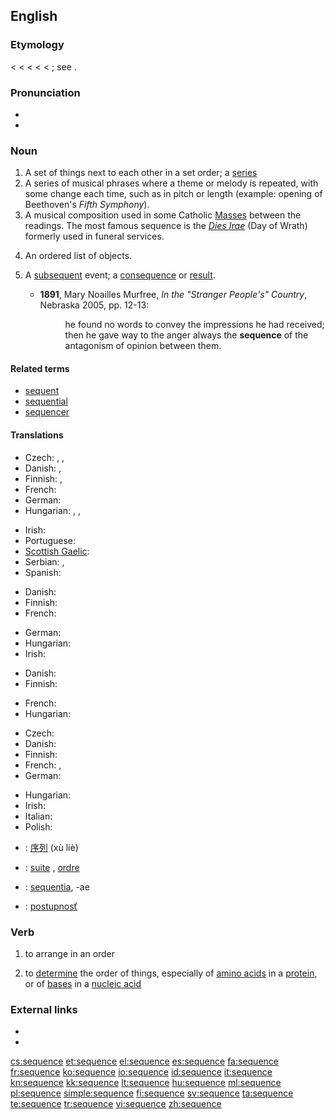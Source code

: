 {{also|séquence}}
==English==
{{wikipedia}}

===Etymology===
< {{etyl|enm}} {{term|sequence|lang=enm}} < {{etyl|fro}} {{term|sequence|lang=fr||a sequence of cards, answering verses}} < {{etyl|LL.}} {{term|sequentia||a following}} < {{etyl|la}} {{term|sequens||following|lang=la}} < {{term|sequi||to follow|lang=la}}; see {{term|sequent|lang=en}}.

===Pronunciation===
* {{IPA|/ˈsikwəns/|/ˈsikwɛns/}}
* {{audio|en-us-sequence.ogg|Audio (US)}}

===Noun===
{{en-noun}}

# A set of things next to each other in a set order; a [[series]]
# A series of musical phrases where a theme or melody is repeated, with some change each time, such as in pitch or length (example: opening of Beethoven's ''Fifth Symphony'').
# A musical composition used in some Catholic [[Mass]]es between the readings.  The most famous sequence is the ''[[Dies Irae]]'' (Day of Wrath) formerly used in funeral services.
# {{mathematics}} An ordered list of objects.
# {{context|now|_|rare}} A [[subsequent]] event; a [[consequence]] or [[result]].
#*'''1891''', Mary Noailles Murfree, ''In the "Stranger People's" Country'', Nebraska 2005, pp. 12-13:
#*:he found no words to convey the impressions he had received; then he gave way to the anger always the '''sequence''' of the antagonism of opinion between them.

====Related terms====
* [[sequent]]
* [[sequential]]
* [[sequencer]]

====Translations====
{{trans-top|set of things in a set order}}
* Czech: {{t+|cs|řada|f}}, {{t-|cs|sled|m}}, {{t|cs|sekvence|f}}
* Danish: {{t|da|rækkefølge|c}}, {{t|da|sekvens|c}}
* Finnish: {{t+|fi|sarja}}, {{t-|fi|sekvenssi}}
* French: {{t+|fr|séquence|f}}
* German: {{t+|de|Reihenfolge|f}}
* Hungarian: {{t+|hu|sorozat}}, {{t+|hu|szekvencia}}, {{t+|hu|sor}}
{{trans-mid}}
* Irish: {{t-|ga|seicheamh|m|xs=Irish}}
* Portuguese: {{t|pt|sequência|f}}
* [[Scottish Gaelic]]: {{t-|gd|leanmhainn|m|xs=Scottish Gaelic}}
* Serbian: {{t-|sr|niz}}, {{t-|sr|redosled}}
* Spanish: {{t-|es|secuencia|f}}
{{trans-bottom}}

{{trans-top|series of musical phrases where a theme or melody is repeated}}
* Danish: {{t|da|tonerække|c}}
* Finnish: {{t-|fi|sekvenssi}}
* French: {{t+|fr|séquence|f}}
{{trans-mid}}
* German: {{t+|de|Sequenz|f}}
* Hungarian: {{t+|hu|szekvencia}}
* Irish: {{t-|ga|seicheamh|m|xs=Irish}}
{{trans-bottom}}

{{trans-top|poetic, music composition used in some Catholic Masses between the readings}}
* Danish: {{t|da|sekvens|c}}
* Finnish: {{t-|fi|sekvenssi}}
{{trans-mid}}
* French: {{t+|fr|séquence|f}}
* Hungarian: {{t+|hu|szekvencia}}
{{trans-bottom}}

{{trans-top|in mathematics, an ordered list of objects}}
* Czech: {{t-|cs|posloupnost|f}}
* Danish: {{t|da|følge|c}}
* Finnish: {{t+|fi|sarja}}
* French: {{t+|fr|suite|f}}, {{t+|fr|séquence|f}}
* German: {{t+|de|Folge|f}}
{{trans-mid}}
* Hungarian: {{t+|hu|sorozat}}
* Irish: {{t-|ga|seicheamh|m|xs=Irish}}
* Italian: {{t-|it|successione|f}}
* Polish: {{t+|pl|ciąg|m}}
{{trans-bottom}}

{{checktrans-top}}
* {{ttbc|Chinese}}: [[序列]] (xù liè)
* {{ttbc|French}}: [[suite]] {{f}}, [[ordre]] {{m}}
* {{ttbc|Latin}}: [[sequentia]], -ae {{f}}
* {{ttbc|Slovak}}: [[postupnosť]] {{f}}
{{trans-bottom}}

===Verb===
{{en-verb|sequences|sequencing|sequenced}}

# {{transitive}} to arrange in an order
# {{transitive}} to [[determine]] the order of things, especially of [[amino acid]]s in a [[protein]], or of [[base]]s in a [[nucleic acid]]

===External links===
* {{R:Webster 1913}}
* {{R:Century 1911}}

[[cs:sequence]]
[[et:sequence]]
[[el:sequence]]
[[es:sequence]]
[[fa:sequence]]
[[fr:sequence]]
[[ko:sequence]]
[[io:sequence]]
[[id:sequence]]
[[it:sequence]]
[[kn:sequence]]
[[kk:sequence]]
[[lt:sequence]]
[[hu:sequence]]
[[ml:sequence]]
[[pl:sequence]]
[[simple:sequence]]
[[fi:sequence]]
[[sv:sequence]]
[[ta:sequence]]
[[te:sequence]]
[[tr:sequence]]
[[vi:sequence]]
[[zh:sequence]]